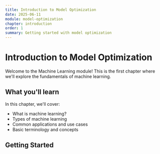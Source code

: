 ```yaml
---
title: Introduction to Model Optimization
date: 2025-06-11
module: model-optimization
chapter: introduction
order: 1
summary: Getting started with model optimization
---
```


# Introduction to Model Optimization

Welcome to the Machine Learning module! This is the first chapter where we'll explore the fundamentals of machine learning.

## What you'll learn

In this chapter, we'll cover:

- What is machine learning?
- Types of machine learning
- Common applications and use cases
- Basic terminology and concepts

## Getting Started
